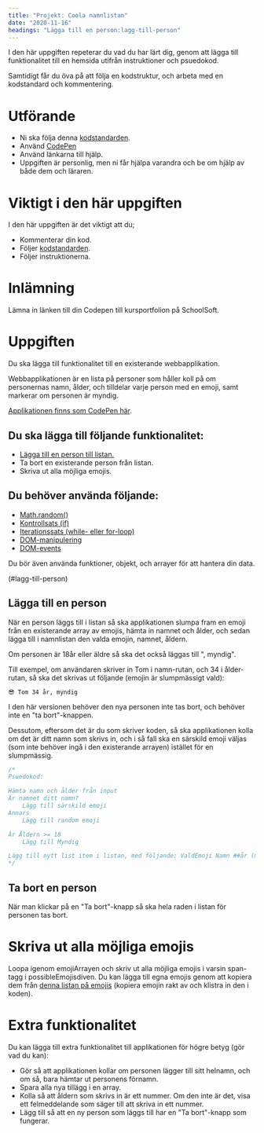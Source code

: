 ```yaml
---
title: "Projekt: Coola namnlistan"
date: "2020-11-16"
headings: "Lägga till en person:lagg-till-person"
---
```


I den här uppgiften repeterar du vad du har lärt dig, genom att lägga till funktionalitet till en hemsida
utifrån instruktioner och psuedokod.

Samtidigt får du öva på att följa en kodstruktur, och arbeta med en kodstandard och kommentering.

# Utförande
- Ni ska följa denna [kodstandarden](https://guteteknik.netlify.app/prog1/referenser/kodstandard).
- Använd [CodePen](https://codepen.io/your-work)
- Använd länkarna till hjälp.
- Uppgiften är personlig, men ni får hjälpa varandra och be om hjälp av både dem och läraren.

# Viktigt i den här uppgiften
I den här uppgiften är det viktigt att du;
- Kommenterar din kod.
- Följer [kodstandarden](https://guteteknik.netlify.app/prog1/referenser/kodstandard).
- Följer instruktionerna.

# Inlämning
Lämna in länken till din Codepen till kursportfolion på SchoolSoft.

# Uppgiften
Du ska lägga till funktionalitet till en existerande webbapplikation.

Webbapplikationen är en lista på personer som håller koll på om personernas namn, ålder, och tilldelar varje person med en emoji, samt markerar om personen är myndig.

<Notice>

[Applikationen finns som CodePen här](https://codepen.io/GuteFelix/pen/ExyMqxw).

</Notice>

## Du ska lägga till följande funktionalitet:
- [Lägga till en person till listan.](#lagg-till-person)
- Ta bort en existerande person från listan.
- Skriva ut alla möjliga emojis.

## Du behöver använda följande:
- [Math.random()](https://guteteknik.netlify.app/prog1/referenser/random)
- [Kontrollsats (if)](https://guteteknik.netlify.app/prog1/kontrollsatser/intro)
- [Iterationssats (while- eller for-loop)](https://guteteknik.netlify.app/prog1/iterationssatser)
- [DOM-manipulering](https://guteteknik.netlify.app/prog1/webben/dom-manipulering)
- [DOM-events](https://guteteknik.netlify.app/prog1/webben/dom-eventbindning)

Du bör även använda funktioner, objekt, och arrayer för att hantera din data.

(#lagg-till-person)
## Lägga till en person
När en person läggs till i listan så ska applikationen slumpa fram en emoji från en existerande array av emojis, hämta in namnet och ålder, och sedan lägga till i namnlistan den valda emojin, namnet, åldern.

Om personen är 18år eller äldre så ska det också läggas till ", myndig".

Till exempel, om användaren skriver in Tom i namn-rutan, och 34 i ålder-rutan, så ska det skrivas ut följande (emojin är slumpmässigt vald):

`😎 Tom 34 år, myndig`

I den här versionen behöver den nya personen inte tas bort, och behöver inte en "ta bort"-knappen.

Dessutom, eftersom det är du som skriver koden, så ska applikationen kolla om det är ditt namn som skrivs in, och i så fall ska en särskild emoji väljas (som inte behöver ingå i den existerande arrayen) istället för en slumpmässig.

```js
/*
Psuedokod:

Hämta namn och ålder från input
Är namnet ditt namn?
    Lägg till särskild emoji
Annars
    Lägg till random emoji

Är Åldern >= 18
    Lägg till Myndig

Lägg till nytt list item i listan, med följande: ValdEmoji Namn ##år (myndig)
*/
```

## Ta bort en person
När man klickar på en "Ta bort"-knapp så ska hela raden i listan för personen tas bort.

# Skriva ut alla möjliga emojis
Loopa igenom emojiArrayen och skriv ut alla möjliga emojis i varsin span-tagg i possibleEmojisdiven. Du kan lägga till egna emojis genom att kopiera dem från [denna listan på emojis](https://unicode.org/emoji/charts/full-emoji-list.html) (kopiera emojin rakt av och klistra in den i koden).

# Extra funktionalitet
Du kan lägga till extra funktionalitet till applikationen för högre betyg (gör vad du kan):
- Gör så att applikationen kollar om personen lägger till sitt helnamn, och om så, bara hämtar ut personens förnamn.
- Spara alla nya tillägg i en array.
- Kolla så att åldern som skrivs in är ett nummer. Om den inte är det, visa ett felmeddelande som säger till att skriva in ett nummer.
- Lägg till så att en ny person som läggs till har en "Ta bort"-knapp som fungerar.